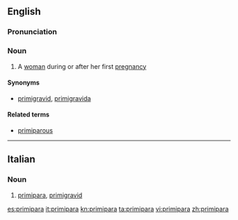 ==English==

===Pronunciation===
{{rfap|UK|UK}}
{{rfap|US|US}}

===Noun===
{{en-noun|pl2=primiparae}}

# A [[woman]] during or after her first [[pregnancy]]

====Synonyms====
* [[primigravid#Noun|primigravid]], [[primigravida]]

====Related terms====
* [[primiparous]]

----

==Italian==

===Noun===
{{it-noun||f||primipare}}

# [[#English|primipara]], [[primigravid]]

[[es:primipara]]
[[it:primipara]]
[[kn:primipara]]
[[ta:primipara]]
[[vi:primipara]]
[[zh:primipara]]
